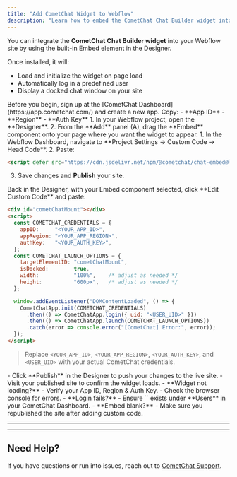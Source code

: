 ```yaml
---
title: "Add CometChat Widget to Webflow"
description: "Learn how to embed the CometChat Chat Builder widget into your Webflow website using the Embed component."
---
```



You can integrate the **CometChat Chat Builder widget** into your Webflow site by using the built-in Embed element in the Designer.

Once installed, it will:  
- Load and initialize the widget on page load  
- Automatically log in a predefined user  
- Display a docked chat window on your site  

<Steps>

  <Step title="Register on CometChat & Gather Your Keys">  
Before you begin, sign up at the [CometChat Dashboard](https://app.cometchat.com/) and create a new app. Copy:  
- **App ID**  
- **Region**  
- **Auth Key**  
</Step>

  <Step title="Open the Webflow Designer & Add an Embed">  
1. In your Webflow project, open the **Designer**.  
2. From the **Add** panel (A), drag the **Embed** component onto your page where you want the widget to appear.  
</Step>

  <Step title="Include the Chat‑Embed Script in Project Settings">  
1. In the Webflow Dashboard, navigate to **Project Settings → Custom Code → Head Code**.  
2. Paste:  

   ```html
   <script defer src="https://cdn.jsdelivr.net/npm/@cometchat/chat-embed@latest/dist/main.js"></script>
   ```  
3. Save changes and **Publish** your site.  
</Step>

  <Step title="Embed the Widget Container & Init Script">  
Back in the Designer, with your Embed component selected, click **Edit Custom Code** and paste:

   ```html lines highlight={4-6, 17}
   <div id="cometChatMount"></div>
   <script>
     const COMETCHAT_CREDENTIALS = {
       appID:     "<YOUR_APP_ID>",
       appRegion: "<YOUR_APP_REGION>",
       authKey:   "<YOUR_AUTH_KEY>",
     };
     const COMETCHAT_LAUNCH_OPTIONS = {
       targetElementID: "cometChatMount",
       isDocked:        true,
       width:           "100%",    /* adjust as needed */
       height:          "600px",   /* adjust as needed */
     };

     window.addEventListener("DOMContentLoaded", () => {
       CometChatApp.init(COMETCHAT_CREDENTIALS)
         .then(() => CometChatApp.login({ uid: "<USER_UID>" }))
         .then(() => CometChatApp.launch(COMETCHAT_LAUNCH_OPTIONS))
         .catch(error => console.error("[CometChat] Error:", error));
     });
   </script>
   ```

> Replace `<YOUR_APP_ID>`, `<YOUR_APP_REGION>`, `<YOUR_AUTH_KEY>`, and `<USER_UID>` with your actual CometChat credentials.  
</Step>

  <Step title="Publish & Test">  
- Click **Publish** in the Designer to push your changes to the live site.  
- Visit your published site to confirm the widget loads.  
</Step>

  <Step title="Troubleshooting">  
- **Widget not loading?**  
  - Verify your App ID, Region & Auth Key.  
  - Check the browser console for errors.  
- **Login fails?**  
  - Ensure `<USER_UID>` exists under **Users** in your CometChat Dashboard.  
- **Embed blank?**  
  - Make sure you republished the site after adding custom code.  
</Step>

</Steps>

---

<AdvancedJSAPIs />

---

## Need Help?

If you have questions or run into issues, reach out to [CometChat Support](https://www.cometchat.com/contact).
